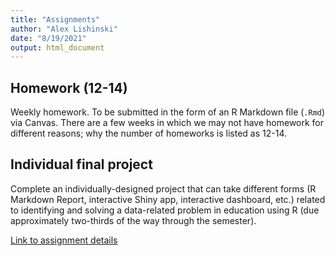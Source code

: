 ```yaml
---
title: "Assignments"
author: "Alex Lishinski"
date: "8/19/2021"
output: html_document
---
```


## Homework (12-14)

Weekly homework. To be submitted in the form of an R Markdown file (`.Rmd`) via Canvas. There are a few weeks in which we may not have homework for different reasons; why the number of homeworks is listed as 12-14.

## Individual final project

Complete an individually-designed project that can take different forms (R Markdown Report, interactive Shiny app, interactive dashboard, etc.) related to identifying and solving a data-related problem in education using R (due approximately two-thirds of the way through the semester).

[Link to assignment details](assignment-final-project.html)
